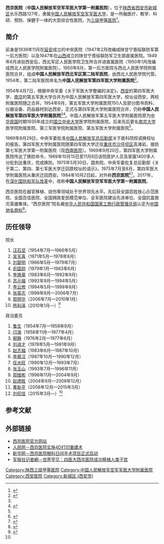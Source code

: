{{Coord|34.2700418|108.9865785|type:landmark_region:CN_source:GoogleMaps|display=title}}
{{Infobox PRCG
|color = darkgreen
|机构名称 = 中国人民解放军空军军医大学第一附属医院
|机构名称2=西京医院
|加挂牌子=
|上级机构 = [[中国人民解放军空军军医大学|中国人民解放军空军军医大学]]
|机构类型 = 
|军事级别 = 
|标志1 = China Emblem PLA.svg
|标志1说明 = [[中国人民解放军军徽|中国人民解放军军徽]]
|标志2 = XIJING_HOSPITAL_LOGO.jpg
|标志2说明 = 西京医院院徽
|职位1 = 院长
|人员1 = [[熊利泽|熊利泽]]
|衔级1 = 
|职位2 = 政治委员
|人员2 = [[刘侃佳|刘侃佳]]
|衔级2 = 
|职位3 =
|人员3 =
|职位4 =
|人员4 =
|地址1 = [[陕西省|陕西省]][[西安市|西安市]][[新城区_(西安市)|新城区]]长乐西路127号
|成立时间 = 
|官网 = {{URL|http://xjwww.fmmu.edu.cn/}}
|a=
|b=
|c=
|d=
|E=
|e=
}}
'''西京医院'''（'''中国人民解放军空军军医大学第一附属医院'''），位于[[陕西省|陕西省]][[西安市|西安市]][[新城区_(西安市)|新城区]]长乐西路127号，隶属[[中国人民解放军空军军医大学|中国人民解放军空军军医大学]]，是一所融医疗、教学、科研、预防、保健于一体的大型综合性医院，为[[三级甲等医院|三级甲等医院]]<ref >{{cite web |url=http://xjwww.fmmu.edu.cn/ABOUT/sort01/27.html |language= |title=西京医院简介 |publisher=西京医院 |date=2015-12-10 |accessdate= |archive-url=https://web.archive.org/web/20160724010607/http://xjwww.fmmu.edu.cn/ABOUT/sort01/27.html |archive-date=2016-07-24 |dead-url=yes }}</ref>。

== 简介 ==
前身是1939年11月在[[延安|延安]]成立的中央医院（1947年2月改编成陕甘宁晋绥联防军第一后方医院）以及1947年在[[山西|山西]]成立的陕甘宁晋绥联防军卫生部直属医院。1949年6月进驻西安后，西北军区人民医学院卫生所合并进直属医院（1950年1月改编成西北人民医学院附属医院）。1950年8月，第一后方医院与西北人民医学院附属医院合并，组成'''中国人民解放军西北军区第二陆军医院'''，由西北人民医学院代管。1954年，第二陆军医院命名为'''中国人民解放军第四军医大学附属医院'''<ref>{{Cite web |url=http://www.huanqiuyixun.com/hospital/323.html |title=环球医讯网－第四军医大学西京医院 |access-date=2017-10-21 |archive-url=https://web.archive.org/web/20171021111827/http://www.huanqiuyixun.com/hospital/323.html |archive-date=2017-10-21 |dead-url=yes }}</ref>。

1954年4月7日，根据中央军委《关于军医大学整编的决定》，[[西安|西安]]的第四军医大学、[[南京|南京]]的第五军医大学合并为中国人民解放军第四军医大学，校址设西安，两校附属医院随之合并。1954年9月，第五军医大学附属医院150人及部分图书资料、仪器设备、药品器材到达西安，正式与第四军医大学附属医院合并，仍称'''中国人民解放军第四军医大学附属医院'''<ref name=yange/><ref>{{Cite web |url = http://xjwww.fmmu.edu.cn/ABOUT/sort07/1998.html |title = 一、1954年两院合并 |author =  |date = 2011-06-23 |publisher = 西京医院 |language =  |accessdate =  |quote =  |archive-url = https://web.archive.org/web/20170402210957/http://xjwww.fmmu.edu.cn/ABOUT/sort07/1998.html |archive-date = 2017-04-02 |dead-url = yes }}</ref>。中国人民解放军第五军医大学附属医院原为[[中华民国|中华民国]]时期1935年成立的[[国立中央大学|国立中央大学]]医学院附属医院，后来先后更名[[南京大学|南京大学]]医学院附属医院、第三军医学院附属医院、第五军医大学附属医院<ref name=yange/>。

1969年8月29日，中央军委批准[[中国人民解放军总后勤部|中国人民解放军总后勤部]]关于医科院校调换校址的报告。第四军医大学附属医院随第四军医大学迁往[[重庆市|重庆市]][[沙坪坝区|沙坪坝区]]高滩岩，接防第七军医大学第一附属医院（现[[西南医院|西南医院]]）。1969年9月20日，第四军医大学附属医院传达了换防命令，1969年10月15日至11月6日该院医护人员及家属1400多人分批到达重庆，完成换防。1975年5月30日，国务院、中央军委批复总后勤部《关于第二、第四、第七军医大学迁回原校址的请示》。1975年7月至8月，第四军医大学附属医院从重庆迁回西安。1984年10月2日起，对外称'''西京医院'''<ref name=yange>{{Cite web |url = http://xjwww.fmmu.edu.cn/ABOUT/sort03/28.html |title = 西京医院历史沿革 |author =  |date = 2011-06-23 |publisher = 西京医院 |language =  |accessdate =  |quote =  |archive-url = https://web.archive.org/web/20170402210916/http://xjwww.fmmu.edu.cn/ABOUT/sort03/28.html |archive-date = 2017-04-02 |dead-url = yes }}</ref><ref>{{Cite web |url = http://xjwww.fmmu.edu.cn/ABOUT/sort07/2011.html |title = 五、1969年换防重庆 |author =  |date = 2011-06-23 |publisher = 西京医院 |language =  |accessdate =  |quote =  |archive-url = https://web.archive.org/web/20170405220522/http://xjwww.fmmu.edu.cn/ABOUT/sort07/2011.html |archive-date = 2017-04-05 |dead-url = yes }}</ref>。2017年，在[[深化国防和军队改革|深化国防和军队改革]]中，改称'''中国人民解放军空军军医大学第一附属医院'''。

西京医院在器官移植、烧伤等领域处于世界领先水平。先后获全国百姓放心示范医院、全国百佳医院、全国拥政爱民模范单位、全军医院建设先进单位、全国抗震救灾英雄集体。“西京医院”院名被[[中华人民共和国国家工商行政管理总局|中华人民共和国国家工商行政管理总局]]认定为[[中国驰名商标|中国驰名商标]]<ref>{{Cite web |url = http://xjwww.fmmu.edu.cn/ABOUT/sort01/27.html |title = 西京医院简介 |author =  |date = 2015-12-10 |publisher = 西京医院 |language =  |accessdate =  |quote =  |archive-url = https://web.archive.org/web/20160724010607/http://xjwww.fmmu.edu.cn/ABOUT/sort01/27.html |archive-date = 2016-07-24 |dead-url = yes }}</ref>。

==历任领导==
{{col-begin}}
{{col-2}}
; 院长
# [[汪石坚|汪石坚]]（1954年7月—1966年5月）
# [[吴天喜|吴天喜]]（1971年5月—1978年8月）
# [[刘晏明|刘晏明]]（1966年5月—1979年7月）
# [[俞国勋|俞国勋]]（1979年1月—1983年6月）
# [[李焕章_(西京医院)|李焕章]]（1983年6月—1992年9月）
# [[苏元福|苏元福]]（1992年9月—1994年5月）
# [[李云修|李云修]]（1994年5月—1998年8月）
# [[张英志|张英志]]（1998年8月—2006年7月）
# [[郭明华|郭明华]]（2006年7月—2010年1月）
# [[熊利泽|熊利泽]]（2010年1月—）<ref name=lingdao>{{Cite web  |url =http://xjwww.fmmu.edu.cn/ABOUT/ld.asp?classid=2  |title =历任领导  |author =  |date =2011-07-13  |publisher =西京医院  |language =  |accessdate =  |quote =  |archive-url =https://web.archive.org/web/20170402222924/http://xjwww.fmmu.edu.cn/ABOUT/ld.asp?classid=2  |archive-date =2017-04-02  |dead-url =yes  }}</ref>

{{col-2}}
; 政治委员
# [[鲁生|鲁生]]（1954年7月—1958年9月）
# [[闫海|闫海]]（1958年11月—1977年4月）
# [[柳静|柳静]]（1976年2月—1977年6月）
# [[刘进才|刘进才]]（1978年5月—1981年9月）
# [[赵志福|赵志福]]（1983年6月—1987年10月）
# [[李章汉|李章汉]]（1987年10月—1990年12月）
# [[任水旺|任水旺]]（1990年12月—1993年7月）
# [[张玉山|张玉山]]（1993年7月—1996年11月）
# [[郭维彬|郭维彬]]（1996年11月—2004年9月）
# [[赵德胜_(西京医院)|赵德胜]]（2004年9月—2008年12月）
# [[董新平|董新平]]（2008年12月—2015年3月）
# [[刘侃佳|刘侃佳]]（2015年3月—）<ref name=lingdao/>

{{col-end}}

== 参考文献 ==
{{Reflist}}

== 外部链接 ==
*[https://web.archive.org/web/20160513223323/http://xjwww.fmmu.edu.cn/ 西京医院官方网站]
*[https://web.archive.org/web/20171021163551/http://paper.people.com.cn/rmrb/html/2017-06/14/nw.D110000renmrb_20170614_6-08.htm 人民网－西京医院实施4D打印重建术]
*[http://news.xinhuanet.com/mil/2016-03/21/c_128818120.htm 新华网－西京医院眼科日间手术项目正式启动]{{Wayback|url=http://news.xinhuanet.com/mil/2016-03/21/c_128818120.htm |date=20171021111915 }}
*[https://web.archive.org/web/20170422042021/http://jz.chinamil.com.cn/n2014/tp/content_6785371.htm 军报社记者網－世界罕见：四医大西京医院成功移植人类子宫]

{{DEFAULTSORT:}}
[[Category:陕西三级甲等医院|Category:陕西三级甲等医院]]
[[Category:中国人民解放军空军军医大学附属医院|Category:中国人民解放军空军军医大学附属医院]]
[[Category:西安医院|Category:西安医院]]
[[Category:新城区_(西安市)|Category:新城区 (西安市)]]